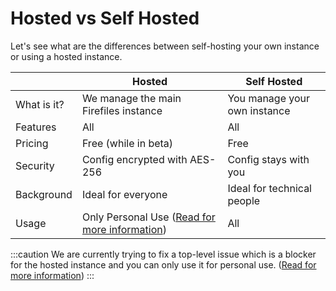 
# Hosted vs Self Hosted

Let's see what are the differences between self-hosting your own instance or using a hosted instance.

|             | Hosted                                                        | Self Hosted                  |
| ----------- | ------------------------------------------------------------- | ---------------------------- |
| What is it? | We manage the main Firefiles instance                         | You manage your own instance |
| Features    | All                                                           | All                          |
| Pricing     | Free (while in beta)                                          | Free                         |
| Security    | Config encrypted with AES-256                                 | Config stays with you        |
| Background  | Ideal for everyone                                            | Ideal for technical people   |
| Usage       | Only Personal Use ([Read for more information](/docs/hosted#security-rules)) | All                          |

:::caution
We are currently trying to fix a top-level issue which is a blocker for the hosted instance and you can only use it for personal use. ([Read for more information](/docs/hosted#security-rules))
:::
